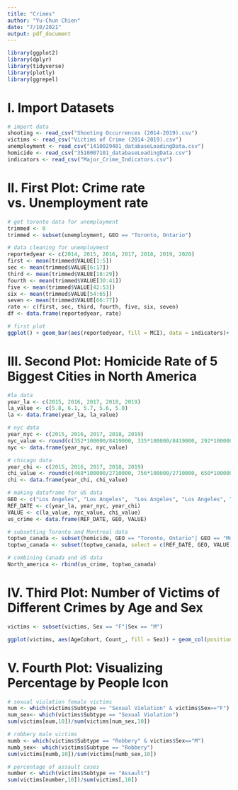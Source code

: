 ```yaml
---
title: "Crimes"
author: "Yu-Chun Chien"
date: "7/10/2021"
output: pdf_document
---
```


```r
library(ggplot2)
library(dplyr)
library(tidyverse)
library(plotly)
library(ggrepel)
```

# I. Import Datasets

```r
# import data
shooting <- read_csv("Shooting Occurrences (2014-2019).csv")
victims <- read_csv("Victims of Crime (2014-2019).csv")
unemployment <- read_csv("1410029401_databaseLoadingData.csv")
homicide <- read_csv("3510007101_databaseLoadingData.csv")
indicators <- read_csv("Major_Crime_Indicators.csv")
```

# II. First Plot: Crime rate vs. Unemployment rate

```r
# get toronto data for unemployment
trimmed <- 0
trimmed <- subset(unemployment, GEO == "Toronto, Ontario")

# data cleaning for unemployment 
reportedyear <- c(2014, 2015, 2016, 2017, 2018, 2019, 2020)
first <- mean(trimmed$VALUE[1:5])
sec <- mean(trimmed$VALUE[6:17])
third <- mean(trimmed$VALUE[18:29])
fourth <- mean(trimmed$VALUE[30:41])
five <- mean(trimmed$VALUE[42:53])
six <- mean(trimmed$VALUE[54:65])
seven <- mean(trimmed$VALUE[66:77])
rate <- c(first, sec, third, fourth, five, six, seven)
df <- data.frame(reportedyear, rate)

```

```r

# first plot 
ggplot() + geom_bar(aes(reportedyear, fill = MCI), data = indicators)+ geom_line(aes(reportedyear, rate * 5000), data = df) + scale_y_continuous(name = "Number of Crimes", sec.axis =  sec_axis(~. / 5000, name = "unemployment rate"))+ labs(x = "Year", title = "Crimes & Unemployment Rate from 2014 - 2020", caption = "Source: Statistics Canada") + scale_fill_discrete(name = "Type of Crime") + geom_label(data = df, aes(x = reportedyear, y = rate * 5080, label = round(rate, 2)), size = 4, fontface = "bold") + geom_text(aes(x=2016, label="unemployment rate", y=37500), size=5, color="black") + theme_classic()

```

# III. Second Plot: Homicide Rate of 5 Biggest Cities in North America


```r
#la data 
year_la <- c(2015, 2016, 2017, 2018, 2019)
la_value <- c(5.8, 6.1, 5.7, 5.6, 5.0)
la <- data.frame(year_la, la_value)

# nyc data
year_nyc <- c(2015, 2016, 2017, 2018, 2019)
nyc_value <- round(c(352*100000/8419000, 335*100000/8419000, 292*100000/8419000, 295*100000/8419000, 319*100000/8419000), 1)
nyc <- data.frame(year_nyc, nyc_value)

# chicago data
year_chi <- c(2015, 2016, 2017, 2018, 2019)
chi_value <- round(c(468*100000/2710000, 756*100000/2710000, 650*100000/2710000, 567*100000/2710000, 492*100000/2710000), 1)
chi <- data.frame(year_chi, chi_value)

# making dataframe for US data
GEO <- c("Los Angeles", "Los Angeles",  "Los Angeles", "Los Angeles", "Los Angeles", "New York City", "New York City", "New York City", "New York City", "New York City", "Chicago", "Chicago", "Chicago", "Chicago", "Chicago")
REF_DATE <- c(year_la, year_nyc, year_chi)
VALUE <- c(la_value, nyc_value, chi_value)
us_crime <- data.frame(REF_DATE, GEO, VALUE)

# subsetting Toronto and Montreal data
toptwo_canada <- subset(homicide, GEO == "Toronto, Ontario"| GEO == "Montréal, Quebec")
toptwo_canada <- subset(toptwo_canada, select = c(REF_DATE, GEO, VALUE))

# combining Canada and US data
North_america <- rbind(us_crime, toptwo_canada)

```


# IV. Third Plot: Number of Victims of Different Crimes by Age and Sex

```r
victims <- subset(victims, Sex == "F"|Sex == "M")

ggplot(victims, aes(AgeCohort, Count_, fill = Sex)) + geom_col(position = "dodge") + facet_grid(~Subtype) + scale_fill_manual(values = c("#00AFBB", "#E7B800")) + labs(x = "Age", y = "Number of Cases", title = "Number of Victims of Different Crimes by Age and Sex", caption = "Source: Toronto Open Data Portal") + scale_fill_discrete(name = "Sex", labels = c("Female", "Male")) +theme_classic()
```

# V. Fourth Plot: Visualizing Percentage by People Icon

```r
# sexual violation female victims
num <- which(victims$Subtype == "Sexual Violation" & victims$Sex=="F")
num_sex<- which(victims$Subtype == "Sexual Violation")
sum(victims[num,10])/sum(victims[num_sex,10])
```

```r
# robbery male victims
numb <- which(victims$Subtype == "Robbery" & victims$Sex=="M")
numb_sex<- which(victims$Subtype == "Robbery")
sum(victims[numb,10])/sum(victims[numb_sex,10])
```

```r
# percentage of assault cases
number <- which(victims$Subtype == "Assault")
sum(victims[number,10])/sum(victims[,10])
```
